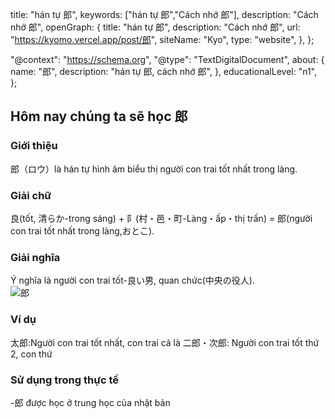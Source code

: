 
  title: "hán tự 郎",
  keywords: ["hán tự 郎","Cách nhớ 郎"],
  description: "Cách nhớ 郎",
  openGraph: {
    title: "hán tự 郎",
    description: "Cách nhớ 郎",
    url: "https://kyomo.vercel.app/post/郎",
    siteName: "Kyo",
    type: "website",
  },
};

  "@context": "https://schema.org",
  "@type": "TextDigitalDocument",
  about: {
    name: "郎",
    description: "hán tự 郎, cách nhớ 郎",
  },
  educationalLevel: "n1",
};

##  Hôm nay chúng ta sẽ học 郎
### Giới thiệu
郎（ロウ）là hán tự hình âm biểu thị người con trai tốt nhất trong làng.
### Giải chữ
良(tốt, 清らか-trong sáng) + 阝(村・邑・町-Làng・ấp・thị trấn) = 郎(người con trai tốt nhất trong làng,おとこ). 
### Giải nghĩa
Ý nghĩa là người con trai tốt-良い男, quan chức(中央の役人).   
<Image src={photo_2} alt="郎" />   
### Ví dụ
太郎:Người con trai tốt nhất, con trai cả là
二郎・次郎: Người con trai tốt thứ 2, con thứ
### Sử dụng trong thực tế
-郎 được học ở trung học của nhật bản